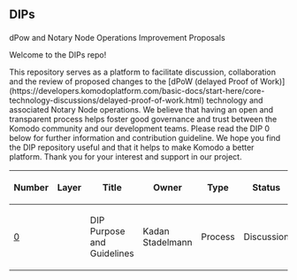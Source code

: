 <h2>DIPs</h2>
dPow and Notary Node Operations Improvement Proposals

Welcome to the DIPs repo!

This repository serves as a platform to facilitate discussion, collaboration and the review of proposed changes to the [dPoW (delayed Proof of Work)](https://developers.komodoplatform.com/basic-docs/start-here/core-technology-discussions/delayed-proof-of-work.html) technology and associated Notary Node operations. We believe that having an open and transparent process helps foster good governance and trust between the Komodo community and our development teams.
Please read the DIP 0 below for further information and contribution guideline.
We hope you find the DIP repository useful and that it helps to make Komodo a better platform. Thank you for your interest and support in our project.


{| class="wikitable sortable" style="width: auto; text-align: center; font-size: smaller; table-layout: fixed;"
!Number
!Layer
!Title
!Owner
!Type
!Status
|- style="background-color: #ffcfcf"
| [[dip-0000.mediawiki|0]]
|
| DIP Purpose and Guidelines
| Kadan Stadelmann
| Process
| Discussion
|}
